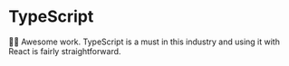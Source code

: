 # TypeScript

👨‍💼 Awesome work. TypeScript is a must in this industry and using it with React
is fairly straightforward.
